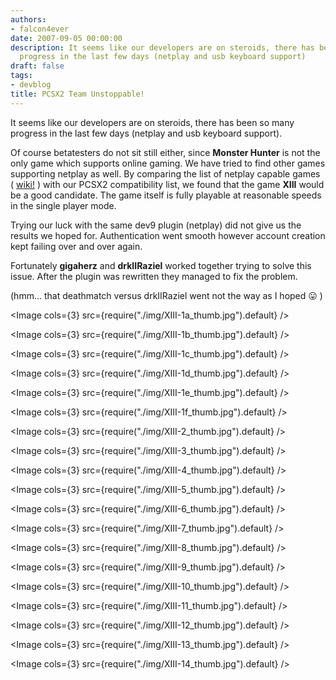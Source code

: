 ```yaml
---
authors:
- falcon4ever
date: 2007-09-05 00:00:00
description: It seems like our developers are on steroids, there has been so many
  progress in the last few days (netplay and usb keyboard support)
draft: false
tags:
- devblog
title: PCSX2 Team Unstoppable!
---
```


It seems like our developers are on steroids, there has been so many
progress in the last few days (netplay and usb keyboard support).

<!-- truncate -->

Of course betatesters do not sit still either, since **Monster Hunter**
is not the only game which supports online gaming. We have tried to find
other games supporting netplay as well.
By comparing the list of netplay capable games (
[wiki!](http://en.wikipedia.org/wiki/List_of_PlayStation_2_network_games)
) with our PCSX2 compatibility list, we found that the game **XIII**
would be a good candidate.
The game itself is fully playable at reasonable speeds in the single
player mode.

Trying our luck with the same dev9 plugin (netplay) did not give us the
results we hoped for. Authentication went smooth however account
creation kept failing over and over again.

Fortunately **gigaherz** and **drkIIRaziel** worked together trying to
solve this issue. After the plugin was rewritten they managed to fix the
problem.

(hmm... that deathmatch versus drkIIRaziel went not the way as I hoped
😛 )

<Image cols={3} src={require("./img/XIII-1a_thumb.jpg").default} />

<Image cols={3} src={require("./img/XIII-1b_thumb.jpg").default} />

<Image cols={3} src={require("./img/XIII-1c_thumb.jpg").default} />

<Image cols={3} src={require("./img/XIII-1d_thumb.jpg").default} />

<Image cols={3} src={require("./img/XIII-1e_thumb.jpg").default} />

<Image cols={3} src={require("./img/XIII-1f_thumb.jpg").default} />

<Image cols={3} src={require("./img/XIII-2_thumb.jpg").default} />

<Image cols={3} src={require("./img/XIII-3_thumb.jpg").default} />

<Image cols={3} src={require("./img/XIII-4_thumb.jpg").default} />

<Image cols={3} src={require("./img/XIII-5_thumb.jpg").default} />

<Image cols={3} src={require("./img/XIII-6_thumb.jpg").default} />

<Image cols={3} src={require("./img/XIII-7_thumb.jpg").default} />

<Image cols={3} src={require("./img/XIII-8_thumb.jpg").default} />

<Image cols={3} src={require("./img/XIII-9_thumb.jpg").default} />

<Image cols={3} src={require("./img/XIII-10_thumb.jpg").default} />

<Image cols={3} src={require("./img/XIII-11_thumb.jpg").default} />

<Image cols={3} src={require("./img/XIII-12_thumb.jpg").default} />

<Image cols={3} src={require("./img/XIII-13_thumb.jpg").default} />

<Image cols={3} src={require("./img/XIII-14_thumb.jpg").default} />